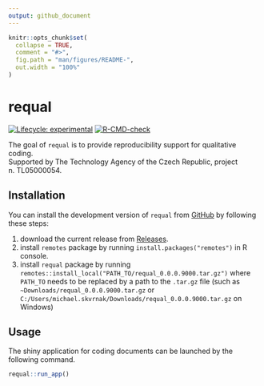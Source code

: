 ```yaml
---
output: github_document
---
```


<!-- README.md is generated from README.Rmd. Please edit that file -->

```r
knitr::opts_chunk$set(
  collapse = TRUE,
  comment = "#>",
  fig.path = "man/figures/README-",
  out.width = "100%"
)
```

# requal

<!-- badges: start -->
[![Lifecycle: experimental](https://img.shields.io/badge/lifecycle-experimental-orange.svg)](https://lifecycle.r-lib.org/articles/stages.html#experimental)
[![R-CMD-check](https://github.com/RE-QDA/requal/workflows/R-CMD-check/badge.svg)](https://github.com/RE-QDA/requal/actions)
<!-- badges: end -->

The goal of `requal` is to provide reproducibility support for qualitative coding.  
Supported by The Technology Agency of the Czech Republic, project n. TL05000054.

## Installation

You can install the development version of `requal` from [GitHub](https://github.com/) by following these steps:

1. download the current release from [Releases](https://github.com/RE-QDA/requal/releases).
2. install `remotes` package by running `install.packages("remotes")` in R console.
3. install `requal` package by running `remotes::install_local("PATH_TO/requal_0.0.0.9000.tar.gz")` where `PATH_TO` needs to be replaced by a path to the `.tar.gz` file (such as `~Downloads/requal_0.0.0.9000.tar.gz` or `C:/Users/michael.skvrnak/Downloads/requal_0.0.0.9000.tar.gz` on Windows)

## Usage

The shiny application for coding documents can be launched by the following command.

```r
requal::run_app()
```

